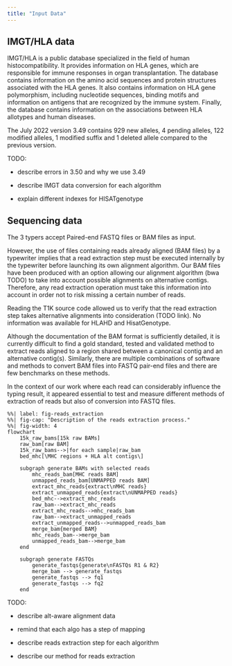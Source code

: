 ```yaml
---
title: "Input Data"
---
```


## IMGT/HLA data

IMGT/HLA is a public database specialized in the field of human histocompatibility. It provides information on HLA genes, which are responsible for immune responses in organ transplantation. The database contains information on the amino acid sequences and protein structures associated with the HLA genes. It also contains information on HLA gene polymorphism, including nucleotide sequences, binding motifs and information on antigens that are recognized by the immune system. Finally, the database contains information on the associations between HLA allotypes and human diseases.

The July 2022 version 3.49 contains 929 new alleles, 4 pending alleles, 122 modified alleles, 1 modified suffix and 1 deleted allele compared to the previous version.

:::{.callout-note} 
TODO:

- describe errors in 3.50 and why we use 3.49
  
- describe IMGT data conversion for each algorithm

- explain different indexes for HISATgenotype
:::

## Sequencing data

The 3 typers accept Paired-end FASTQ files or BAM files as input. 

However, the use of files containing reads already aligned (BAM files) by a typewriter implies that a read extraction step must be executed internally by the typewriter before launching its own alignment algorithm. Our BAM files have been produced with an option allowing our alignment algorithm (bwa TODO) to take into account possible alignments on alternative contigs. Therefore, any read extraction operation must take this information into account in order not to risk missing a certain number of reads.

Reading the T1K source code allowed us to verify that the read extraction step takes alternative alignments into consideration (TODO link). No information was available for HLAHD and HisatGenotype.

Although the documentation of the BAM format is sufficiently detailed, it is currently difficult to find a gold standard, tested and validated method to extract reads aligned to a region shared between a canonical contig and an alternative contig(s). Similarly, there are multiple combinations of software and methods to convert BAM files into FASTQ pair-end files and there are few benchmarks on these methods.

In the context of our work where each read can considerably influence the typing result, it appeared essential to test and measure different methods of extraction of reads but also of conversion into FASTQ files. 

```mermaid
%%| label: fig-reads_extraction
%%| fig-cap: "Description of the reads extraction process."
%%| fig-width: 4
flowchart 
    15k_raw_bams[15k raw BAMs]
    raw_bam[raw BAM]
    15k_raw_bams-->|for each sample|raw_bam
    bed_mhc[\MHC regions + HLA alt contigs\]
    
    subgraph generate BAMs with selected reads
        mhc_reads_bam[MHC reads BAM]
        unmapped_reads_bam[UNMAPPED reads BAM]
        extract_mhc_reads{extract\nMHC reads}
        extract_unmapped_reads{extract\nUNMAPPED reads}
        bed_mhc-->extract_mhc_reads
        raw_bam-->extract_mhc_reads
        extract_mhc_reads-->mhc_reads_bam
        raw_bam-->extract_unmapped_reads
        extract_unmapped_reads-->unmapped_reads_bam
        merge_bam{merged BAM}
        mhc_reads_bam-->merge_bam
        unmapped_reads_bam-->merge_bam
    end

    subgraph generate FASTQs
        generate_fastqs{generate\nFASTQs R1 & R2}
        merge_bam --> generate_fastqs
        generate_fastqs --> fq1
        generate_fastqs --> fq2
    end

```

:::{.callout-note} 
TODO:

- describe alt-aware alignment data
  
- remind that each algo has a step of mapping
  
- describe reads extraction step for each algorithm
  
- describe our method for reads extraction 
:::